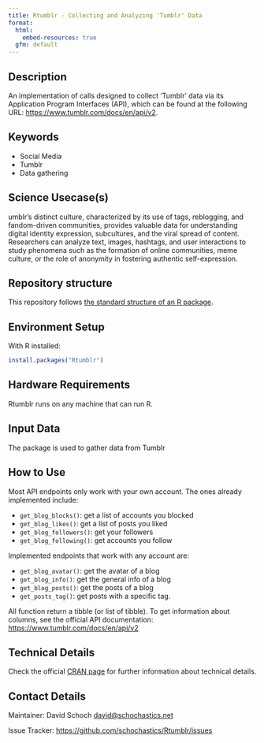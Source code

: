 ```yaml
---
title: Rtumblr - Collecting and Analyzing 'Tumblr' Data
format:
  html:
    embed-resources: true
  gfm: default
---
```


## Description

<!-- - Provide a brief and clear description of the method, its purpose, and what it aims to achieve. Add a link to a related paper from social science domain and show how your method can be applied to solve that research question.   -->

An implementation of calls designed to collect 'Tumblr' data via its Application Program Interfaces (API), which can be found at the following URL: <https://www.tumblr.com/docs/en/api/v2>.

## Keywords

<!-- EDITME -->

* Social Media 
* Tumblr
* Data gathering

## Science Usecase(s)

umblr's distinct culture, characterized by its use of tags, reblogging, and fandom-driven communities, provides valuable data for understanding digital identity expression, subcultures, and the viral spread of content. Researchers can analyze text, images, hashtags, and user interactions to study phenomena such as the formation of online communities, meme culture, or the role of anonymity in fostering authentic self-expression.

## Repository structure

This repository follows [the standard structure of an R package](https://cran.r-project.org/doc/FAQ/R-exts.html#Package-structure).

## Environment Setup

With R installed:

```r
install.packages("Rtumblr")
```

## Hardware Requirements

Rtumblr runs on any machine that can run R.

## Input Data 

<!-- - The input data has to be a Digital Behavioral Data (DBD) Dataset -->
<!-- - You can provide link to a public DBD dataset. GESIS DBD datasets (https://www.gesis.org/en/institute/digital-behavioral-data) -->

<!-- This is an example -->

The package is used to gather data from Tumblr

## How to Use

Most API endpoints only work with your own account. The ones already
implemented include:

- `get_blog_blocks()`: get a list of accounts you blocked
- `get_blog_likes()`: get a list of posts you liked
- `get_blog_followers()`: get your followers
- `get_blog_following()`: get accounts you follow

Implemented endpoints that work with any account are:

- `get_blog_avatar()`: get the avatar of a blog
- `get_blog_info()`: get the general info of a blog
- `get_blog_posts()`: get the posts of a blog
- `get_posts_tag()`: get posts with a specific tag.

All function return a tibble (or list of tibble). To get information
about columns, see the official API documentation:
<https://www.tumblr.com/docs/en/api/v2>

## Technical Details

Check the official [CRAN page](https://doi.org/10.32614/CRAN.package.Rtumblr) for further information about technical details.

## Contact Details

Maintainer: David Schoch <david@schochastics.net>

Issue Tracker: [https://github.com/schochastics/Rtumblr/issues](https://github.com/schochastics/Rtumblr/issues)

<!-- ## Publication -->
<!-- - Include information on publications or articles related to the method, if applicable. -->

<!-- ## Acknowledgements -->
<!-- - Acknowledgements if any -->

<!-- ## Disclaimer -->
<!-- - Add any disclaimers, legal notices, or usage restrictions for the method, if necessary. -->
